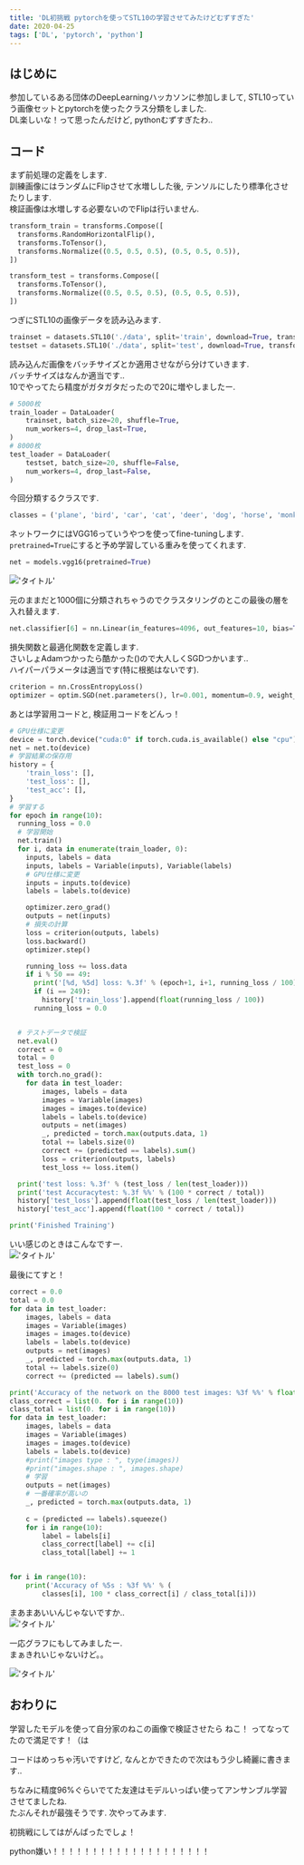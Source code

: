 ```yaml
---
title: 'DL初挑戦 pytorchを使ってSTL10の学習させてみたけどむずすぎた'
date: 2020-04-25
tags: ['DL', 'pytorch', 'python']
---
```


## はじめに

参加しているある団体のDeepLearningハッカソンに参加しまして, STL10っていう画像セットとpytorchを使ったクラス分類をしました.\
DL楽しいな！って思ったんだけど, pythonむずすぎたわ..

## コード

まず前処理の定義をします.\
訓練画像にはランダムにFlipさせて水増しした後, テンソルにしたり標準化させたりします.\
検証画像は水増しする必要ないのでFlipは行いません.

```python
transform_train = transforms.Compose([
  transforms.RandomHorizontalFlip(),
  transforms.ToTensor(),
  transforms.Normalize((0.5, 0.5, 0.5), (0.5, 0.5, 0.5)),
])

transform_test = transforms.Compose([
  transforms.ToTensor(),
  transforms.Normalize((0.5, 0.5, 0.5), (0.5, 0.5, 0.5)),
])
```

つぎにSTL10の画像データを読み込みます.

```python
trainset = datasets.STL10('./data', split='train', download=True, transform=transform_train)
testset = datasets.STL10('./data', split='test', download=True, transform=transform_test)
```

読み込んだ画像をバッチサイズとか適用させながら分けていきます.\
バッチサイズはなんか適当です..\
10でやってたら精度がガタガタだったので20に増やしましたー.

```python
# 5000枚
train_loader = DataLoader(
    trainset, batch_size=20, shuffle=True,
    num_workers=4, drop_last=True,
)
# 8000枚
test_loader = DataLoader(
    testset, batch_size=20, shuffle=False,
    num_workers=4, drop_last=False,
)
```

今回分類するクラスです.

```python
classes = ('plane', 'bird', 'car', 'cat', 'deer', 'dog', 'horse', 'monkey', 'ship', 'truck')
```

ネットワークにはVGG16っていうやつを使ってfine-tuningします.\
`pretrained=True`にすると予め学習している重みを使ってくれます.

```python
net = models.vgg16(pretrained=True)
```

!['タイトル'](https://i.gyazo.com/b83f24a4dc55e8e04dc915046c71dbcf.png)

元のままだと1000個に分類されちゃうのでクラスタリングのとこの最後の層を入れ替えます.

```python
net.classifier[6] = nn.Linear(in_features=4096, out_features=10, bias=True)
```

損失関数と最適化関数を定義します.\
さいしょAdamつかったら酷かった()ので大人しくSGDつかいます..\
ハイパーパラメータは適当です(特に根拠はないです).

```python
criterion = nn.CrossEntropyLoss()
optimizer = optim.SGD(net.parameters(), lr=0.001, momentum=0.9, weight_decay=0.005)
```

あとは学習用コードと, 検証用コードをどんっ！

```python
# GPU仕様に変更
device = torch.device("cuda:0" if torch.cuda.is_available() else "cpu")
net = net.to(device)
# 学習結果の保存用
history = {
    'train_loss': [],
    'test_loss': [],
    'test_acc': [],
}
# 学習する
for epoch in range(10):
  running_loss = 0.0
  # 学習開始
  net.train()
  for i, data in enumerate(train_loader, 0):
    inputs, labels = data
    inputs, labels = Variable(inputs), Variable(labels)
    # GPU仕様に変更
    inputs = inputs.to(device)
    labels = labels.to(device)

    optimizer.zero_grad()
    outputs = net(inputs)
    # 損失の計算
    loss = criterion(outputs, labels)
    loss.backward()
    optimizer.step()

    running_loss += loss.data
    if i % 50 == 49:
      print('[%d, %5d] loss: %.3f' % (epoch+1, i+1, running_loss / 100))
      if (i == 249):
        history['train_loss'].append(float(running_loss / 100))
      running_loss = 0.0


  # テストデータで検証
  net.eval()
  correct = 0
  total = 0
  test_loss = 0
  with torch.no_grad():
    for data in test_loader:
        images, labels = data
        images = Variable(images)
        images = images.to(device)
        labels = labels.to(device)
        outputs = net(images)
        _, predicted = torch.max(outputs.data, 1)
        total += labels.size(0)
        correct += (predicted == labels).sum()
        loss = criterion(outputs, labels)
        test_loss += loss.item()

  print('test loss: %.3f' % (test_loss / len(test_loader)))
  print('test Accuracytest: %.3f %%' % (100 * correct / total))
  history['test_loss'].append(float(test_loss / len(test_loader)))
  history['test_acc'].append(float(100 * correct / total))

print('Finished Training')
```

いい感じのときはこんなですー.\
!['タイトル'](https://i.gyazo.com/b6bd06f35d0bca536ec99d98d3ed1dce.png)

最後にてすと！

```python
correct = 0.0
total = 0.0
for data in test_loader:
    images, labels = data
    images = Variable(images)
    images = images.to(device)
    labels = labels.to(device)
    outputs = net(images)
    _, predicted = torch.max(outputs.data, 1)
    total += labels.size(0)
    correct += (predicted == labels).sum()

print('Accuracy of the network on the 8000 test images: %3f %%' % float(100 * correct / total))
class_correct = list(0. for i in range(10))
class_total = list(0. for i in range(10))
for data in test_loader:
    images, labels = data
    images = Variable(images)
    images = images.to(device)
    labels = labels.to(device)
    #print("images type : ", type(images))
    #print("images.shape : ", images.shape)
    # 学習
    outputs = net(images)
    # 一番確率が高いの
    _, predicted = torch.max(outputs.data, 1)
    
    c = (predicted == labels).squeeze()
    for i in range(10):
        label = labels[i]
        class_correct[label] += c[i]
        class_total[label] += 1


for i in range(10):
    print('Accuracy of %5s : %3f %%' % (
        classes[i], 100 * class_correct[i] / class_total[i]))
```

まあまあいいんじゃないですか..\
!['タイトル'](https://i.gyazo.com/e5a29e11ad08cb95a0899db1b1e5c908.png)

一応グラフにもしてみましたー.\
まぁきれいじゃないけど。。

!['タイトル'](https://i.gyazo.com/efb4958ec49ced42ccebd8f26ee40879.png)

## おわりに

学習したモデルを使って自分家のねこの画像で検証させたら ねこ！ ってなってたので満足です！（は

コードはめっちゃ汚いですけど, なんとかできたので次はもう少し綺麗に書きます..

ちなみに精度96%ぐらいでてた友達はモデルいっぱい使ってアンサンブル学習させてましたね.\
たぶんそれが最強そうです. 次やってみます.

初挑戦にしてはがんばったでしょ！

python嫌い！！！！！！！！！！！！！！！！！！！！
